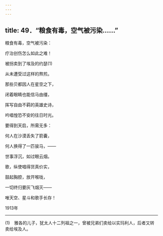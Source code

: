 ```yaml
---
---
---
```

title: 49．“粮食有毒，空气被污染……”
---




粮食有毒，空气被污染：

疗治创伤怎么如此之难！

被拐卖到了埃及的约瑟(1)

从未遭受过这样的熬煎。

那些贝都因人在星空之下，

闭着眼睛也能信马由缰，

挥写自由不羁的英雄史诗，

吟唱惶恐不安的往日时光。

要得到天启，所需无多：

何人在沙漠丢失了箭囊，

何人换得了一匹骏马，——

世事浮沉，如过眼云烟。

歌，纵使唱得货真价实，

鼓起胸腔，放开喉咙，

一切终归要灰飞烟灭——

唯天空、星斗和歌手长存！

1913年



* * *



(1)　雅各的儿子，犹太人十二列祖之一，曾被兄弟们卖给以实玛利人，后者又转卖给埃及人。